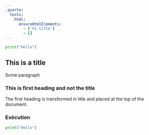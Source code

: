 ```yaml
---
_quarto:
  tests:
    html:
      ensureHtmlElements:
        - ['h1.title']    
        - []
---
```


```python
print("Hello")
```

## This is a title

Some paragraph

### This is first heading and not the title

The first heading is transformed in title and placed at the top of the document.

### Exécution


```python
print("Hello")
```